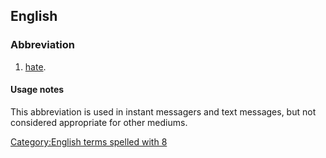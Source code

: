 ==English==

===Abbreviation===
{{rfc-header|Abbreviation}}
{{head|en|abbreviation}}

# {{label|en|Internet slang|text messaging}} [[hate]].

====Usage notes====
This abbreviation is used in instant messagers and text messages, but not considered appropriate for other mediums.

[[Category:English terms spelled with 8]]